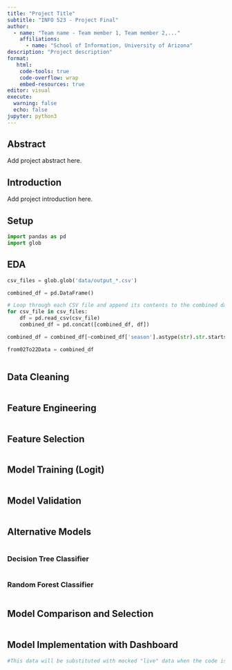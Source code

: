 ```yaml
---
title: "Project Title"
subtitle: "INFO 523 - Project Final"
author: 
  - name: "Team name - Team member 1, Team member 2,..."
    affiliations:
      - name: "School of Information, University of Arizona"
description: "Project description"
format:
   html:
    code-tools: true
    code-overflow: wrap
    embed-resources: true
editor: visual
execute:
  warning: false
  echo: false
jupyter: python3
---
```


## Abstract
Add project abstract here.


## Introduction
Add project introduction here.

## Setup
```python
import pandas as pd
import glob

```



## EDA
```python

csv_files = glob.glob('data/output_*.csv')

combined_df = pd.DataFrame()

# Loop through each CSV file and append its contents to the combined dataframe
for csv_file in csv_files:
    df = pd.read_csv(csv_file)
    combined_df = pd.concat([combined_df, df])

combined_df = combined_df[~combined_df['season'].astype(str).str.startswith(('2023', '2022/23'))] #exclude 2023 data

from02To22Data = combined_df



```

## Data Cleaning
```python


```

## Feature Engineering
```python

```

## Feature Selection
```python

```

## Model Training (Logit)
```python

```

## Model Validation
```python

```

## Alternative Models
```python

```

### Decision Tree Classifier
```python

```

### Random Forest Classifier
```python

```

## Model Comparison and Selection
```python

```

## Model Implementation with Dashboard
```python
#This data will be substituted with mocked "live" data when the code is integrated into the dashboard

```
